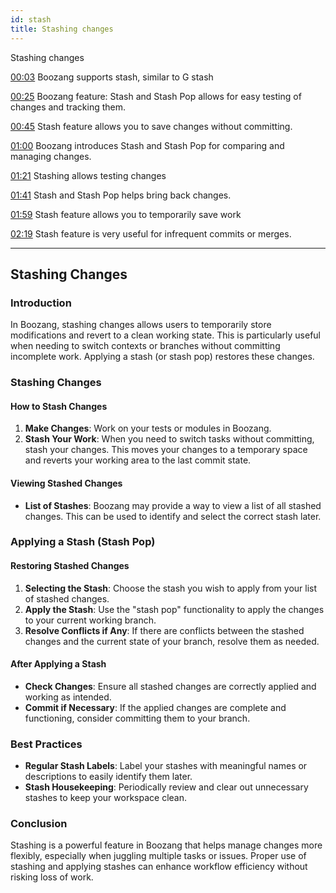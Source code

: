 ```yaml
---
id: stash
title: Stashing changes
---
```


 
<YouTubeEmbed embedId="bXUsK1S4eRQ">Stashing changes</YouTubeEmbed>

[00:03](https://www.youtube.com/watch?v=bXUsK1S4eRQ&t=3) Boozang supports stash, similar to G stash

[00:25](https://www.youtube.com/watch?v=bXUsK1S4eRQ&t=25) Boozang feature: Stash and Stash Pop allows for easy testing of changes and tracking them.

[00:45](https://www.youtube.com/watch?v=bXUsK1S4eRQ&t=45) Stash feature allows you to save changes without committing.

[01:00](https://www.youtube.com/watch?v=bXUsK1S4eRQ&t=60) Boozang introduces Stash and Stash Pop for comparing and managing changes.

[01:21](https://www.youtube.com/watch?v=bXUsK1S4eRQ&t=81) Stashing allows testing changes

[01:41](https://www.youtube.com/watch?v=bXUsK1S4eRQ&t=101) Stash and Stash Pop helps bring back changes.

[01:59](https://www.youtube.com/watch?v=bXUsK1S4eRQ&t=119) Stash feature allows you to temporarily save work

[02:19](https://www.youtube.com/watch?v=bXUsK1S4eRQ&t=139) Stash feature is very useful for infrequent commits or merges.

-------------------
## Stashing Changes

### Introduction
In Boozang, stashing changes allows users to temporarily store modifications and revert to a clean working state. This is particularly useful when needing to switch contexts or branches without committing incomplete work. Applying a stash (or stash pop) restores these changes.

### Stashing Changes

#### How to Stash Changes
1. **Make Changes**: Work on your tests or modules in Boozang.
2. **Stash Your Work**: When you need to switch tasks without committing, stash your changes. This moves your changes to a temporary space and reverts your working area to the last commit state.

#### Viewing Stashed Changes
- **List of Stashes**: Boozang may provide a way to view a list of all stashed changes. This can be used to identify and select the correct stash later.

### Applying a Stash (Stash Pop)

#### Restoring Stashed Changes
1. **Selecting the Stash**: Choose the stash you wish to apply from your list of stashed changes.
2. **Apply the Stash**: Use the "stash pop" functionality to apply the changes to your current working branch.
3. **Resolve Conflicts if Any**: If there are conflicts between the stashed changes and the current state of your branch, resolve them as needed.

#### After Applying a Stash
- **Check Changes**: Ensure all stashed changes are correctly applied and working as intended.
- **Commit if Necessary**: If the applied changes are complete and functioning, consider committing them to your branch.

### Best Practices

- **Regular Stash Labels**: Label your stashes with meaningful names or descriptions to easily identify them later.
- **Stash Housekeeping**: Periodically review and clear out unnecessary stashes to keep your workspace clean.

### Conclusion
Stashing is a powerful feature in Boozang that helps manage changes more flexibly, especially when juggling multiple tasks or issues. Proper use of stashing and applying stashes can enhance workflow efficiency without risking loss of work.

